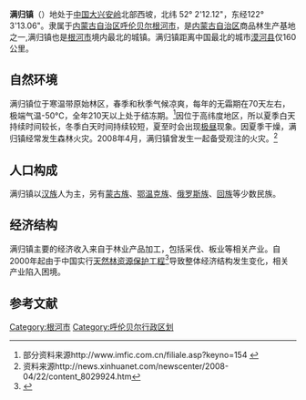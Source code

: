 {{中国乡级行政区
|景观照片文件名 = 2008Citymangui.jpg
|景观照片描述 = 
|汉语拼音 = 
|其他语言 = 
|其他语言名称 = 
|旧称 = 
|地名出处 = 
|位置图文件名 = 
|位置图描述 = 
|自定义图片= 
|建置时间 = 
|政府驻地 = 
|毗邻 = 
|总面积 = 
|总人口 = 
|总人口年份 = 
|户籍人口 = 
|户籍人口年份 = 
|常住人口 = 
|常住人口年份 = 
|人口密度 = 
|GDP = 
|GDP年份 = 
|邮政编码 = 
|电话区号 = 470
|官方网站 = 
|网站名称 = 
|15/07/85/103/000}}
'''满归镇'''（{{Mong|m=ᠮᠠᠨ‍‌ᠭᠦᠢ ᠪᠠᠯᠭᠠᠰᠤ|ZM=Man*^güi balɡasu}}）地处于[[中国|中国]][[大兴安岭|大兴安岭]]北部西坡，北纬 52° 2'12.12"，东经122° 3'13.06"。隶属于[[内蒙古自治区|内蒙古自治区]][[呼伦贝尔|呼伦贝尔]][[根河市|根河市]]，是[[内蒙古自治区|内蒙古自治区]]商品林生产基地之一,满归镇也是[[根河市|根河市]]境内最北的城镇。满归镇距离中国最北的城市[[漠河县|漠河县]]仅160公里。

== 自然环境 ==

满归镇位于寒温带原始林区，春季和秋季气候凉爽，每年的无霜期在70天左右，极端气温-50°С，全年210天以上处于结冻期。<ref>部分资料来源http://www.imfic.com.cn/filiale.asp?keyno=154 {{Wayback|url=http://www.imfic.com.cn/filiale.asp?keyno=154 |date=20100309004444 }}</ref>因位于高纬度地区，所以夏季白天持续时间较长，冬季白天时间持续较短，夏至时会出现[[极昼|极昼]]现象。因夏季干燥，满归镇经常发生森林火灾。2008年4月，满归镇曾发生一起备受观注的火灾。<ref>资料来源http://news.xinhuanet.com/newscenter/2008-04/22/content_8029924.htm</ref>

== 人口构成 ==

满归镇以[[汉族|汉族]]人为主，另有[[蒙古族|蒙古族]]、[[鄂温克族|鄂温克族]]、[[俄罗斯族|俄罗斯族]]、[[回族|回族]]等少数民族。

== 经济结构 ==

满归镇主要的经济收入来自于林业产品加工，包括采伐、板业等相关产业。自2000年起由于中国实行[[天然林资源保护工程|天然林资源保护工程]]<ref>{{Cite web |url=http://www.china.com.cn/chinese/huanjing/520147.htm |title=存档副本 |access-date=2009-07-25 |archive-date=2012-04-19 |archive-url=https://web.archive.org/web/20120419052238/http://www.china.com.cn/chinese/huanjing/520147.htm |dead-url=no }}</ref>导致整体经济结构发生变化，相关产业陷入困境。

== 参考文献 ==
<div class="references-small">
<references />
</div>

{{InnerMongolia-stub}}
{{根河市行政区划}}
{{内蒙古行政区划}}

[[Category:根河市|Category:根河市]]
[[Category:呼伦贝尔行政区划|Category:呼伦贝尔行政区划]]